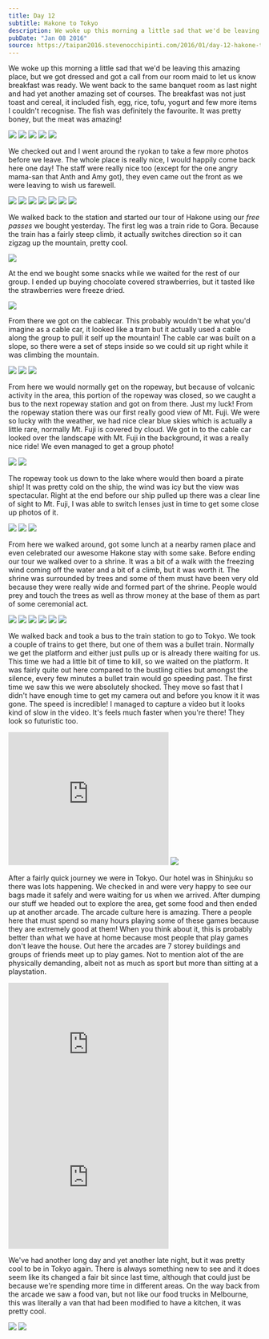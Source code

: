 ```yaml
---
title: Day 12
subtitle: Hakone to Tokyo
description: We woke up this morning a little sad that we'd be leaving this amazing place, but we got dressed and got a call from our room maid to let us...
pubDate: "Jan 08 2016"
source: https://taipan2016.stevenocchipinti.com/2016/01/day-12-hakone-to-tokyo.html
---
```



We woke up this morning a little sad that we'd be leaving this amazing place, but we got dressed and got a call from our room maid to let us know breakfast was ready. We went back to the same banquet room as last night and had yet another amazing set of courses. The breakfast was not just toast and cereal, it included fish, egg, rice, tofu, yogurt and few more items I couldn't recognise. The fish was definitely the favourite. It was pretty boney, but the meat was amazing!

<Grid>
  <Img src="2015-taiwan-japan/rclbpug2kmumc7pkycfc.jpg" />
  <Img src="2015-taiwan-japan/e3hgoi7hbvqz3cdep3qw.jpg" />
  <Img src="2015-taiwan-japan/vf9jfmaeqdajrp3kmhqh.jpg" />
  <Img src="2015-taiwan-japan/edpq2o5aeddpin4wcl3u.jpg" />
  <Img src="2015-taiwan-japan/ga6fwvhepjnuc1rcnq2a.jpg" />
</Grid>

We checked out and I went around the ryokan to take a few more photos before we leave. The whole place is really nice, I would happily come back here one day! The staff were really nice too (except for the one angry mama-san that Anth and Amy got), they even came out the front as we were leaving to wish us farewell.

<Grid>
  <Img src="2015-taiwan-japan/m4qp0t9zvqao6fysijr9.jpg" />
  <Img src="2015-taiwan-japan/yb0dupjgea6vwrhmr0in.jpg" />
  <Img src="2015-taiwan-japan/qvl30wqntd1osvbljdpa.jpg" />
  <Img src="2015-taiwan-japan/mmzrfpy7psika0qzfm63.jpg" />
  <Img src="2015-taiwan-japan/kc5fjq30zaxkmo3l4ieh.jpg" />
  <Img src="2015-taiwan-japan/rlsqkpltrw6vxo3oktkp.jpg" />
  <Img src="2015-taiwan-japan/nc67bu0buhykx2zhb2wr.jpg" />
</Grid>

We walked back to the station and started our tour of Hakone using our _free passes_ we bought yesterday. The first leg was a train ride to Gora. Because the train has a fairly steep climb, it actually switches direction so it can zigzag up the mountain, pretty cool.

<Img originalAspectRatio src="2015-taiwan-japan/d5px8gbbwtkczpnv0ayy.jpg" />

At the end we bought some snacks while we waited for the rest of our group. I ended up buying chocolate covered strawberries, but it tasted like the strawberries were freeze dried.

<Img src="2015-taiwan-japan/ilmkhqjnho4rkul0x6lo.jpg" />

From there we got on the cablecar. This probably wouldn't be what you'd imagine as a cable car, it looked like a tram but it actually used a cable along the group to pull it self up the mountain! The cable car was built on a slope, so there were a set of steps inside so we could sit up right while it was climbing the mountain.

<Grid>
  <Img src="2015-taiwan-japan/pwcjhjlhpguusxpjvi2s.jpg" />
  <Img src="2015-taiwan-japan/c1ag7vcrb7zcrw1cqmv0.jpg" />
  <Img src="2015-taiwan-japan/d9znuzsbhu4oaiqggthc.jpg" />
</Grid>

From here we would normally get on the ropeway, but because of volcanic activity in the area, this portion of the ropeway was closed, so we caught a bus to the next ropeway station and got on from there. Just my luck! From the ropeway station there was our first really good view of Mt. Fuji. We were so lucky with the weather, we had nice clear blue skies which is actually a little rare, normally Mt. Fuji is covered by cloud. We got in to the cable car looked over the landscape with Mt. Fuji in the background, it was a really nice ride! We even managed to get a group photo!

<Grid>
  <Img src="2015-taiwan-japan/zgqv8o5n3hylxyw3z876.jpg" />
  <Img src="2015-taiwan-japan/wngv2qbvp8vjre7qpmx4.jpg" />
</Grid>

The ropeway took us down to the lake where would then board a pirate ship! It was pretty cold on the ship, the wind was icy but the view was spectacular. Right at the end before our ship pulled up there was a clear line of sight to Mt. Fuji, I was able to switch lenses just in time to get some close up photos of it.

<Grid>
  <Img src="2015-taiwan-japan/cepmv03pxbv3lfs9safy.jpg" />
  <Img src="2015-taiwan-japan/bcm9oweqhaste4muliq2.jpg" />
  <Img src="2015-taiwan-japan/cqoqvfdxwhvlwddgp3zp.jpg" />
</Grid>

From here we walked around, got some lunch at a nearby ramen place and even celebrated our awesome Hakone stay with some sake. Before ending our tour we walked over to a shrine. It was a bit of a walk with the freezing wind coming off the water and a bit of a climb, but it was worth it. The shrine was surrounded by trees and some of them must have been very old because they were really wide and formed part of the shrine. People would prey and touch the trees as well as throw money at the base of them as part of some ceremonial act.

<Grid>
  <Img src="2015-taiwan-japan/grd2ulezmmuzduojscmn.jpg" />
  <Img src="2015-taiwan-japan/pavad8yocl7mjmtobz2b.jpg" />
  <Img src="2015-taiwan-japan/xdmvxaqm4eyi1fylahik.jpg" />
  <Img src="2015-taiwan-japan/yrunibb9avkdbwufsren.jpg" />
  <Img src="2015-taiwan-japan/yjmebheq19dr48eus8gy.jpg" />
  <Img src="2015-taiwan-japan/yjogywmx4nue4cygaduv.jpg" />
</Grid>

We walked back and took a bus to the train station to go to Tokyo. We took a couple of trains to get there, but one of them was a bullet train. Normally we get the platform and either just pulls up or is already there waiting for us. This time we had a little bit of time to kill, so we waited on the platform. It was fairly quite out here compared to the bustling cities but amongst the silence, every few minutes a bullet train would go speeding past. The first time we saw this we were absolutely shocked. They move so fast that I didn't have enough time to get my camera out and before you know it it was gone.
The speed is incredible! I managed to capture a video but it looks kind of slow in the video. It's feels much faster when you're there! They look so futuristic too.

<iframe
  width="320"
  height="266"
  src="https://www.youtube.com/embed/Bw-ItB9Gl50"
  title="Bullet train"
  frameborder="0"
  allow="accelerometer; autoplay; clipboard-write; encrypted-media; gyroscope; picture-in-picture; web-share"
  allowfullscreen
></iframe>

<Img originalAspectRatio src="2015-taiwan-japan/lpnbd3lrmnezwj7xjcju.jpg" />

After a fairly quick journey we were in Tokyo. Our hotel was in Shinjuku so there was lots happening. We checked in and were very happy to see our bags made it safely and were waiting for us when we arrived. After dumping our stuff we headed out to explore the area, get some food and then ended up at another arcade. The arcade culture here is amazing. There a people here that must spend so many hours playing some of these games because they are extremely good at them! When you think about it, this is probably better than what we have at home because most people that play games don't leave the house. Out here the arcades are 7 storey buildings and groups of friends meet up to play games. Not to mention alot of the are physically demanding, albeit not as much as sport but more than sitting at a playstation.

<iframe
  width="320"
  height="266"
  src="https://www.youtube.com/embed/ExT94BzY2Uw"
  title="JuBeat"
  frameborder="0"
  allow="accelerometer; autoplay; clipboard-write; encrypted-media; gyroscope; picture-in-picture; web-share"
  allowfullscreen
></iframe>

<iframe
  width="320"
  height="266"
  src="https://www.youtube.com/embed/LK1lMjMRsi4"
  title="(Not actually) Guitar Hero"
  frameborder="0"
  allow="accelerometer; autoplay; clipboard-write; encrypted-media; gyroscope; picture-in-picture; web-share"
  allowfullscreen
></iframe>

We've had another long day and yet another late night, but it was pretty cool to be in Tokyo again. There is always something new to see and it does seem like its changed a fair bit since last time, although that could just be because we're spending more time in different areas.
On the way back from the arcade we saw a food van, but not like our food trucks in Melbourne, this was literally a van that had been modified to have a kitchen, it was pretty cool.

<Grid>
  <Img src="2015-taiwan-japan/laleb8mdnckdadwjpekz.jpg" />
  <Img src="2015-taiwan-japan/qwn2ogjgepdcbxf2byxb.jpg" />
</Grid>
